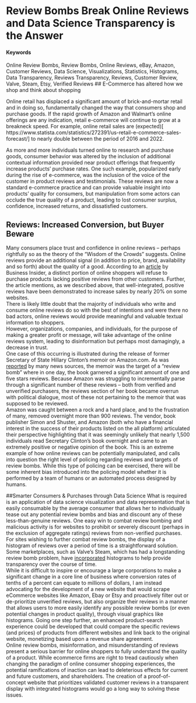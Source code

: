 # Review Bombs Break Online Reviews and Data Science Transparency is the Answer {#OnlineReviewBombsAndDataScience}
#### Keywords

Online Review Bombs, Review Bombs, Online Reviews, eBay, Amazon, Customer Reviews, Data Science, Visualizations, Statistics, Histograms, Data Transparency, Reviews Transparency, Reviews, Customer Review, Valve, Steam, Etsy, Verified Reviews
## E-Commerce has altered how we shop and think about shopping

Online retail has displaced a significant amount of brick-and-mortar retail and in doing so, fundamentally changed the way that consumers shop and purchase goods.  If the rapid growth of Amazon and Walmart’s online offerings are any indication, retail e-commerce will continue to grow at a breakneck speed.  For example, online retail sales are (expected)[ https://www.statista.com/statistics/272391/us-retail-e-commerce-sales-forecast/]  to nearly double between the period of 2016 and 2022.

As more and more individuals turned online to research and purchase goods, consumer behavior was altered by the inclusion of additional contextual information provided near product offerings that frequently increase products’ purchase rates.  One such example, popularized early during the rise of e-commerce, was the inclusion of the voice of the customer in product reviews and testimonials. These reviews are now a standard e-commerce practice and can provide valuable insight into products’ quality for consumers, but manipulation from some actors can occlude the true quality of a product, leading to lost consumer surplus, confidence, increased returns, and dissatisfied customers.  

## Reviews: Increased Conversion, but Buyer Beware
Many consumers place trust and confidence in online reviews – perhaps rightfully so as the theory of the “Wisdom of the Crowds” suggests.  Online reviews provide an additional signal (in addition to price, brand, availability and so forth) about the quality of a good.
According to an [article](http://www.businessinsider.com/amazon-reviews-greatly-impact-online-shopping-sales-2017-3?&platform=bi-androidapp) by Business Insider, a distinct portion of online shoppers will refuse to purchase products lacking positive reviews from other customers.  Further, the article mentions, as we described above, that well-integrated, positive reviews have been demonstrated to increase sales by nearly 20% on some websites.  
There is likely little doubt that the majority of individuals who write and consume online reviews do so with the best of intentions and were there no bad actors, online reviews would provide meaningful and valuable textual information to shoppers.  
However, organizations, companies, and individuals, for the purpose of making a greater profit or message, will take advantage of the online reviews system, leading to disinformation but perhaps most damagingly, a decrease in trust.  
One case of this occurring is illustrated during the release of former Secretary of State Hillary Clinton’s memoir on Amazon.com.  As was [reported](http://www.theblaze.com/news/2017/09/15/amazon-deleted-almost-all-of-the-negative-reviews-of-clintons-new-book-heres-why/) by many news sources, the memoir was the target of a “review bomb” where in one day, the book garnered a significant amount of one and five stars reviews.  Because Amazon was struggling to incrementally parse through a significant number of these reviews – both from verified and unverified purchasers, the reviews section of her book became overrun with political dialogue, most of these not pertaining to the memoir that was supposed to be reviewed.  
Amazon was caught between a rock and a hard place, and to the frustration of many, removed overnight more than 900 reviews.  The vendor, book publisher Simon and Shuster, and Amazon (both who have a financial interest in the success of their products listed on the all platform) articulated their perspective highlighting that it was seemingly unlikely that nearly 1,500 individuals read Secretary Clinton’s book overnight and came to an extremely positive or negative opinion of the book.
This is an extreme example of how online reviews can be potentially manipulated, and calls into question the right level of policing regarding reviews and targets of review bombs.
While this type of policing can be exercised, there will be some inherent bias introduced into the policing model whether it is performed by a team of humans or an automated process designed by humans.

##Smarter Consumers & Purchases through Data Science
What is required is an application of data science visualization and data representation that is easily consumable by the average consumer that allows her to individually tease out any potential review bombs and bias and discount any of these less-than-genuine reviews.
One easy win to combat review bombing and malicious activity is for websites to prohibit or severely discount (perhaps in the exclusion of aggregate ratings) reviews from non-verified purchases.  
For sites wishing to further combat review bombs, the display of a histogram of reviews over a period of time is a straightforward solution.  Some marketplaces, such as Valve’s Steam, which has had a longstanding review bomb problem, have [incorporated]( https://arstechnica.com/gaming/2017/09/steam-has-a-review-bomb-problem-but-will-todays-new-feature-fix-it/?amp=1) histograms to help provide transparency over the course of time.  
While it is difficult to inspire or encourage a large corporations to make a significant change in a core line of business where conversion rates of tenths of a percent can equate to millions of dollars, I am instead advocating for the development of a new website that would scrape eCommerce websites like Amazon, Ebay or Etsy and proactively filter out or de-prioritize unverified reviews, but also organize their reviews in a manner that allows users to more easily identify any possible review bombs (or even potential changes in product quality), through visual graphics like histograms.  Going one step further, an enhanced product-search experience could be developed that could compare the specific reviews (and prices) of products from different websites and link back to the original website, monetizing based upon a revenue share agreement.  
Online review bombs, misinformation, and misunderstanding of reviews present a serious barrier for online shoppers to fully understand the quality of a product.  While ecommerce firms are right to tread cautiously when changing the paradigm of online consumer shopping experiences, the potential ramifications of inaction can lead to deleterious effects for current and future customers, and shareholders.  The creation of a proof-of-concept website that prioritizes validated customer reviews in a transparent display with integrated histograms would go a long way to solving these issues.
